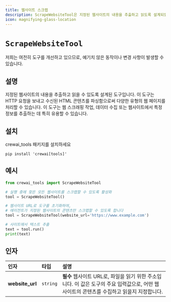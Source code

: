 ```yaml
---
title: 웹사이트 스크랩
description: ScrapeWebsiteTool은 지정된 웹사이트의 내용을 추출하고 읽도록 설계되었습니다.
icon: magnifying-glass-location
---
```


# `ScrapeWebsiteTool`

<Note>
    저희는 여전히 도구를 개선하고 있으므로, 예기치 않은 동작이나 변경 사항이 발생할 수 있습니다.
</Note>

## 설명

지정된 웹사이트의 내용을 추출하고 읽을 수 있도록 설계된 도구입니다. 이 도구는 HTTP 요청을 보내고 수신된 HTML 콘텐츠를 파싱함으로써 다양한 유형의 웹 페이지를 처리할 수 있습니다.
이 도구는 웹 스크래핑 작업, 데이터 수집 또는 웹사이트에서 특정 정보를 추출하는 데 특히 유용할 수 있습니다.

## 설치

crewai_tools 패키지를 설치하세요

```shell
pip install 'crewai[tools]'
```

## 예시

```python
from crewai_tools import ScrapeWebsiteTool

# 실행 중에 찾은 모든 웹사이트를 스크랩할 수 있도록 활성화
tool = ScrapeWebsiteTool()

# 웹사이트 URL로 도구를 초기화하여,
# 에이전트가 지정된 웹사이트의 콘텐츠만 스크랩할 수 있도록 합니다
tool = ScrapeWebsiteTool(website_url='https://www.example.com')

# 사이트에서 텍스트 추출
text = tool.run()
print(text)
```

## 인자

| 인자            | 타입     | 설명                                                                                                                            |
|:---------------|:---------|:--------------------------------------------------------------------------------------------------------------------------------|
| **website_url**  | `string`   | **필수** 웹사이트 URL로, 파일을 읽기 위한 주소입니다. 이 값은 도구의 주요 입력값으로, 어떤 웹사이트의 콘텐츠를 수집하고 읽을지 지정합니다.                                     |

